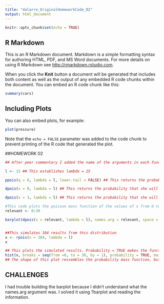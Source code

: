 ```yaml
---
title: "dalarre_OriginalHomeworkCode_02"
output: html_document
---
```


```r
knitr::opts_chunk$set(echo = TRUE)
```

## R Markdown

This is an R Markdown document. Markdown is a simple formatting syntax for authoring HTML, PDF, and MS Word documents. For more details on using R Markdown see <http://rmarkdown.rstudio.com>.

When you click the **Knit** button a document will be generated that includes both content as well as the output of any embedded R code chunks within the document. You can embed an R code chunk like this:

```r
summary(cars)
```

## Including Plots

You can also embed plots, for example:

```r
plot(pressure)
```

Note that the `echo = FALSE` parameter was added to the code chunk to prevent printing of the R code that generated the plot.


##HOMEWORK 02

```r
## After peer commentary I added the name of the arguments in each function to remember what the code does if I ever go back to it.

l <- 15 ## This establishes lambda = 15

ppois(q = 8, lambda = l, lower.tail = FALSE) ## This returns the probability that she will hear more than 8 calls during any given session. The lower.tail = FALSE argument makes the function give you the probability of x being greater than 8 instead of lower than 8 which is the default for ppois.

dpois(x = 0, lambda = l) ## This returns the probability that she will hear no calls in a session

dpois(x = 3, lambda = l) ## This returns the probability that she will hear exactly 3 calls in a session

#This code plots the poisson mass function of the values of x from 0 to 30. After peer commentary I realized that I don't need to create a variable to define the values of the barplot, I can do it directly.
relevant <- 0:30

barplot(dpois(x = relevant, lambda = l), names.arg = relevant, space = 0, xlab = "Number of calls", ylab = "Pr(X = Number of calls)", main = "Probability Mass Function")


##This simulates 104 results from this distribution 
x <- rpois(n = 104, lambda = l)
x

## This plots the simulated results. Probability = TRUE makes the function represent the probabilities instead of the frequencies.
hist(x, breaks = seq(from =0, to = 30, by = 1), probability = TRUE, main = "Plot of 104 simulated results", xlab = "Number of calls", ylab = "Pr(X = Number of calls)", xlim = c(0,30))
## The shape of this plot ressembles the probability mass function, but it doesn`t match perfectly.

```

## CHALLENGES
I had trouble building the barplot because I didn't understand what the names.arg argument was. I solved it using ?barplot and reading the information.